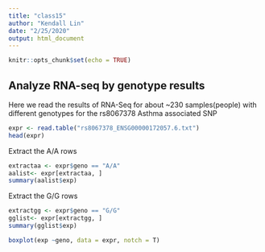 ```yaml
---
title: "class15"
author: "Kendall Lin"
date: "2/25/2020"
output: html_document
---
```


```r
knitr::opts_chunk$set(echo = TRUE)
```

## Analyze RNA-seq by genotype results

Here we read the results of RNA-Seq for about ~230 samples(people) with different genotypes for the rs8067378 Asthma associated SNP

```r
expr <- read.table("rs8067378_ENSG00000172057.6.txt")
head(expr)
```

Extract the A/A rows
```r
extractaa <- expr$geno == "A/A"
aalist<- expr[extractaa, ]
summary(aalist$exp)
```

Extract the G/G rows
```r
extractgg <- expr$geno == "G/G"
gglist<- expr[extractgg, ]
summary(gglist$exp)
```


```r
boxplot(exp ~geno, data = expr, notch = T)
```


